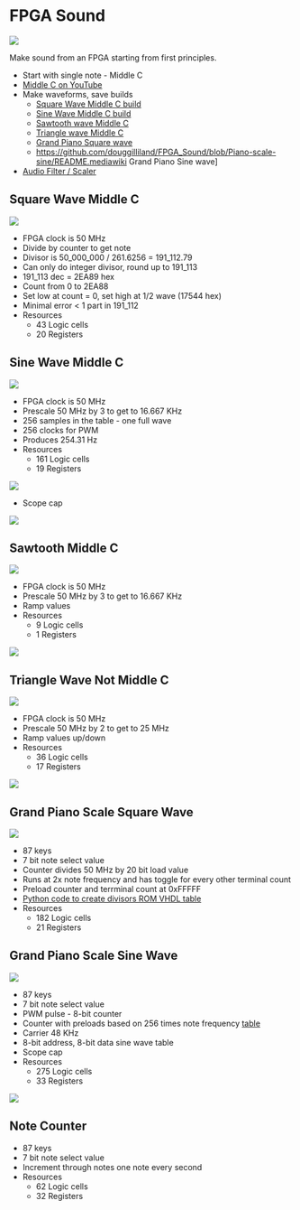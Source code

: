= FPGA Sound =

<img src="https://raw.githubusercontent.com/douggilliland/FPGA_Sound/main/SoundGen_Top_BlockDiagram.PNG"></img>

Make sound from an FPGA starting from first principles.

* Start with single note - Middle C
* [https://www.youtube.com/watch?v=CKi78RF7vck Middle C on YouTube]
* Make waveforms, save builds
** [https://github.com/douggilliland/FPGA_Sound/tree/Square-Wave-Middle-C Square Wave Middle C build]
** [https://github.com/douggilliland/FPGA_Sound/tree/Sine-Wave-Middle-C Sine Wave Middle C build]
** [https://github.com/douggilliland/FPGA_Sound/tree/main/MiddleCSawtooth Sawtooth wave Middle C]
** [https://github.com/douggilliland/FPGA_Sound/tree/main/MiddleCTriangle Triangle wave Middle C]
** [https://github.com/douggilliland/FPGA_Sound/tree/main/ScaleSquare Grand Piano Square wave]
** https://github.com/douggilliland/FPGA_Sound/blob/Piano-scale-sine/README.mediawiki Grand Piano Sine wave]
* [https://github.com/douggilliland/FPGA_Sound/tree/main/Filter Audio Filter / Scaler]

== Square Wave Middle C ==

<img src="https://raw.githubusercontent.com/douggilliland/FPGA_Sound/main/MiddleCSquare/Square-MiddleC_BlockDiagram.png"></img>

*  FPGA clock is 50 MHz
* Divide by counter to get note
* Divisor is 50_000_000 / 261.6256 = 191_112.79
* Can only do integer divisor, round up to 191_113
* 191_113 dec = 2EA89 hex
* Count from 0 to 2EA88
* Set low at count = 0, set high at 1/2 wave (17544 hex)
* Minimal error < 1 part in 191_112
* Resources
** 43 Logic cells
** 20 Registers

== Sine Wave Middle C ==

<img src="https://raw.githubusercontent.com/douggilliland/FPGA_Sound/main/MiddleCSine/SoundGen_MiddleC_BlockDiagram.PNG"></img>

* FPGA clock is 50 MHz
* Prescale 50 MHz by 3 to get to 16.667 KHz
* 256 samples in the table - one full wave
* 256 clocks for PWM
* Produces 254.31 Hz
* Resources
** 161 Logic cells
** 19 Registers

<img src="https://raw.githubusercontent.com/douggilliland/FPGA_Sound/main/MiddleCSine/Middle-C_BlockDiagram.png"></img>

* Scope cap

<img src="https://raw.githubusercontent.com/douggilliland/FPGA_Sound/main/MiddleCSine/MiddleC_Scope_Cap.png"></img>

== Sawtooth Middle C ==

<img src="https://raw.githubusercontent.com/douggilliland/FPGA_Sound/main/MiddleCSawtooth/Sawtooth-MiddleC_BlockDiagram.png"></img>

* FPGA clock is 50 MHz
* Prescale 50 MHz by 3 to get to 16.667 KHz
* Ramp values
* Resources
** 9 Logic cells
** 1 Registers

<img src="https://raw.githubusercontent.com/douggilliland/FPGA_Sound/main/MiddleCSawtooth/SawtoothScopeCap.png"></img>

== Triangle Wave Not Middle C ==

<img src="https://raw.githubusercontent.com/douggilliland/FPGA_Sound/main/MiddleCTriangle/Triangle-MiddleC_BlockDiagram.png"></img>

* FPGA clock is 50 MHz
* Prescale 50 MHz by 2 to get to 25 MHz
* Ramp values up/down
* Resources
** 36 Logic cells
** 17 Registers

<img src="https://raw.githubusercontent.com/douggilliland/FPGA_Sound/main/MiddleCTriangle/TriangleScopeCap.png"></img>

== Grand Piano Scale Square Wave ==

<img src="https://raw.githubusercontent.com/douggilliland/FPGA_Sound/main/ScaleSquare/SquareScale_BlockDiagram.png"></img>

* 87 keys
* 7 bit note select value
* Counter divides 50 MHz by 20 bit load value
* Runs at 2x note frequency and has toggle for every other terminal count
* Preload counter and terrminal count at 0xFFFFF
* [https://github.com/land-boards/lb-Python-Code/tree/master/pyCSVtoROM Python code to create divisors ROM VHDL table]
* Resources
** 182 Logic cells
** 21 Registers

== Grand Piano Scale Sine Wave ==

<img src="https://raw.githubusercontent.com/douggilliland/FPGA_Sound/main/ScaleSine/Scale_Sine_BlkDiagram.png"></img>

* 87 keys
* 7 bit note select value
* PWM pulse - 8-bit counter
* Counter with preloads based on 256 times note frequency [https://github.com/douggilliland/FPGA_Sound/blob/main/ScaleSine/Piano.xls table]
* Carrier 48 KHz
* 8-bit address, 8-bit data sine wave table
* Scope cap
* Resources
** 275 Logic cells
** 33 Registers

<img src="https://raw.githubusercontent.com/douggilliland/FPGA_Sound/main/ScaleSine/Scale_Sine_Cap.png"></img>

== Note Counter ==

* 87 keys
* 7 bit note select value
* Increment through notes one note every second
* Resources
** 62 Logic cells
** 32 Registers
